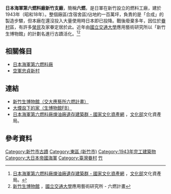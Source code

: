 {{tw monument
|name=日本海軍第六燃料廠新竹支廠
|othername= 
|image=日本海軍第六燃料廠新竹支廠.JPG
|imagename=
|formalname= 
|level= 歷史建築 
|class= 產業
|time= {{flagicon|Empire of Japan}}日本昭和18年（1943年）
|location= {{TWN}}新竹市建美路24巷6號附近
|open= 
|cost=
|website=
|reg_url=https://nchdb.boch.gov.tw/assets/overview/historicalBuilding/20100316000003
}}

'''日本海軍第六燃料廠新竹支廠'''，簡稱'''六燃'''，是日軍在新竹設立的燃料工廠，建於1943年（昭和18年）。整個廠區(含宿舍區)佔地約一百萬坪，負責的是「合成」的製造步驟，但本廠在還沒投入大量使用時日本即已投降。戰後廢棄多年，因位於[[眷村|眷村]]區，有許多[[榮民|榮民]]及家眷定居於此。近年由[[國立交通大學|國立交通大學]]應用藝術研究所以「新竹生博物館」的計劃名進行古蹟活化。<ref>[https://nchdb.boch.gov.tw/assets/overview/historicalBuilding/20140812000001 日本海軍第六燃料廠煉油廠遺存建築群 - 國家文化資產網] {{Wayback|url=https://nchdb.boch.gov.tw/assets/overview/historicalBuilding/20140812000001 |date=20190521184202 }}，[[中華民國文化部|文化部]]文化資產局。</ref><ref>[https://hclm.nctu.edu.tw/ 新竹生博物館] {{Wayback|url=https://hclm.nctu.edu.tw/ |date=20201020134727 }}，[[國立交通大學|國立交通大學]]應用藝術研究所 - 六燃計畫</ref>

==相關條目==
*[[日本海軍第六燃料廠|日本海軍第六燃料廠]]
*[[空軍忠貞新村|空軍忠貞新村]]

==連結==
*[https://hclm.nctu.edu.tw/ 新竹生博物館（交大應藝所六燃計畫）] {{Wayback|url=https://hclm.nctu.edu.tw/ |date=20201020134727 }}
*[https://www.facebook.com/HsinchuLivingMuseum/ 大煙囪下的家（生博物館FB）] {{Wayback|url=https://www.facebook.com/HsinchuLivingMuseum/ |date=20200731034455 }}
*[https://nchdb.boch.gov.tw/assets/overview/historicalBuilding/20140812000001 日本海軍第六燃料廠煉油廠遺存建築群 - 國家文化資產網] {{Wayback|url=https://nchdb.boch.gov.tw/assets/overview/historicalBuilding/20140812000001 |date=20190521184202 }}，[[中華民國文化部|文化部]]文化資產局。

==參考資料==
{{reflist}}

{{新竹市文化資產}}

[[Category:新竹市古蹟|Category:新竹市古蹟]]
[[Category:東區_(新竹市)|Category:東區 (新竹市)]]
[[Category:1943年完工建築物|Category:1943年完工建築物]]
[[Category:大日本帝國海軍|Category:大日本帝國海軍]]
[[Category:臺灣眷村|Category:臺灣眷村]]
[[Category:臺灣軍事設施類文化資產|竹]]